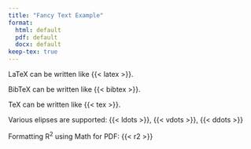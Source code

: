 ```yaml
---
title: "Fancy Text Example"
format: 
  html: default
  pdf: default
  docx: default
keep-tex: true
---
```


LaTeX can be written like {{< latex >}}.

BibTeX can be written like {{< bibtex >}}.

TeX can be written like {{< tex >}}.

Various elipses are supported: {{< ldots >}}, {{< vdots >}}, {{< ddots >}}

Formatting R^2^ using Math for PDF: {{< r2 >}}

